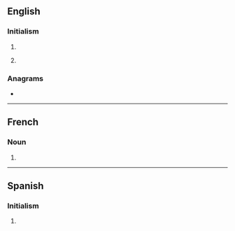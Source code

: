 {{also|toc|toć|tóc|tộc|тос|төҫ}}
==English==
{{wikipedia}}

===Initialism===
{{rfc-header|Initialism}}
{{en-initialism}}

# {{initialism of|table of contents|Table of Contents|lang=en}}
# {{lb|en|British|rail transport}} {{initialism of|[[train operating company]]|lang=en}}

===Anagrams===
* {{anagrams|en|CTO|OCT|OTC|Oct|Oct.|TCO|cot|oct|oct-}}

----

==French==

===Noun===
{{fr-noun|m|TOC}}

# {{acronym of|trouble obsessionnel compulsif|lang=fr}}

----

==Spanish==

===Initialism===
{{rfc-header|Initialism}}
{{head|es|initialism}}

# {{initialism of|trastorno obsesivo-compulsivo|'''T'''rastorno '''o'''bsesivo-'''c'''ompulsivo|lang=es}}